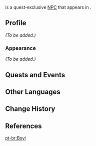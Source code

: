 {{Meta
<!-- Remove this template after adding the missing info -->
|missing_NPC_profile  = yes
}}
{{Character Infobox
|type             = Quest NPC
|image            = NPC Boyi.png
|region           = Liyue
|location         = Liyue
|affiliation      = 
|voiceEN          = [https://www.yaronmesika.com/ Yaron Mesika]<ref>Twitter: [https://twitter.com/YaronMSK/status/1481602009748983809 EN VA Self Announcement] ([https://web.archive.org/web/20220113122534/https://twitter.com/YaronMSK/status/1481602009748983809 Archived])</ref>
|voiceCN          = 
|voiceJP          = 
}}
{{Lang|'''Boyi'''|zh=博易|zh_rm=Bóyì}} is a quest-exclusive [[NPC]] that appears in {{Quest|A Song That Knows Grace}}.
<!--
==Location==
<gallery>
NPC Location Boyi & Shiyun.png|Boyi's location
NPC Location Boyi & Shiyun Context.png|Additional context
</gallery>
-->
==Profile==
''(To be added.)''

===Appearance===
''(To be added.)''

==Quests and Events==
{{Quests and Events}}

==Other Languages==
{{Other Languages
|default_hidden = 1
|en      = Boyi
|zhs     = 博易
|zhs_rm  = Bóyì
|zht     = 博易
|zht_rm  = Bóyì
|ja      = 博易
|ja_rm   = Hakueki{{Assumed}}
|ko      = 박이
|ko_rm   = Bak-i
|es      = Boyi
|fr      = Boyi
|ru      = Бо И
|th      = Boyi
|vi      = Boyi
|de      = Boyi
|id      = Boyi
|pt      = Boyi
|tr      = Boyi
|it      = Boyi
}}

==Change History==
{{Change History|2.4}}

==References==
{{Reflist}}

[[pt-br:Boyi]]